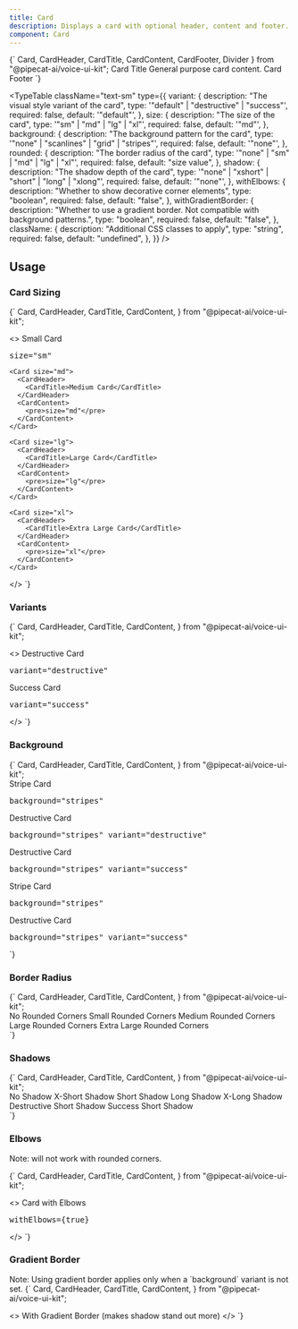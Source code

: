 ```yaml
---
title: Card
description: Displays a card with optional header, content and footer.
component: Card
---
```


<LiveComponent language="tsx">
{`
    Card,
    CardHeader,
    CardTitle,
    CardContent,
    CardFooter,
    Divider
  } from "@pipecat-ai/voice-ui-kit";

  <Card>
    <CardHeader>
      <CardTitle className="text-lg">Card Title</CardTitle>
    </CardHeader>
    <CardContent>
      General purpose card content.
    </CardContent>
    <Divider />
    <CardFooter>
      Card Footer
    </CardFooter>
  </Card>
`}
</LiveComponent>

<TypeTable
  className="text-sm"
  type={{
    variant: {
      description: "The visual style variant of the card",
      type: '"default" | "destructive" | "success"',
      required: false,
      default: '"default"',
    },
    size: {
      description: "The size of the card",
      type: '"sm" | "md" | "lg" | "xl"',
      required: false,
      default: '"md"',
    },
    background: {
      description: "The background pattern for the card",
      type: '"none" | "scanlines" | "grid" | "stripes"',
      required: false,
      default: '"none"',
    },
    rounded: {
      description: "The border radius of the card",
      type: '"none" | "sm" | "md" | "lg" | "xl"',
      required: false,
      default: "size value",
    },
    shadow: {
      description: "The shadow depth of the card",
      type: '"none" | "xshort" | "short" | "long" | "xlong"',
      required: false,
      default: '"none"',
    },
    withElbows: {
      description: "Whether to show decorative corner elements",
      type: "boolean",
      required: false,
      default: "false",
    },
    withGradientBorder: {
      description: "Whether to use a gradient border. Not compatible with background patterns.",
      type: "boolean",
      required: false,
      default: "false",
    },
    className: {
      description: "Additional CSS classes to apply",
      type: "string",
      required: false,
      default: "undefined",
    },
  }}
/>

## Usage

### Card Sizing

<LiveComponent language="tsx">
{`
    Card,
    CardHeader,
    CardTitle,
    CardContent,
  } from "@pipecat-ai/voice-ui-kit";

  <>
    <Card size="sm">
      <CardHeader>
        <CardTitle>Small Card</CardTitle>
      </CardHeader>
      <CardContent>
        <pre>size="sm"</pre>
      </CardContent>
    </Card>

    <Card size="md">
      <CardHeader>
        <CardTitle>Medium Card</CardTitle>
      </CardHeader>
      <CardContent>
        <pre>size="md"</pre>
      </CardContent>
    </Card>

    <Card size="lg">
      <CardHeader>
        <CardTitle>Large Card</CardTitle>
      </CardHeader>
      <CardContent>
        <pre>size="lg"</pre>
      </CardContent>
    </Card>

    <Card size="xl">
      <CardHeader>
        <CardTitle>Extra Large Card</CardTitle>
      </CardHeader>
      <CardContent>
        <pre>size="xl"</pre>
      </CardContent>
    </Card>
  </>
`}
</LiveComponent>

### Variants

<LiveComponent language="tsx">
{`
    Card,
    CardHeader,
    CardTitle,
    CardContent,
  } from "@pipecat-ai/voice-ui-kit";

  <>
    <Card variant="destructive" className="w-full">
      <CardHeader>
        <CardTitle>Destructive Card</CardTitle>
      </CardHeader>
      <CardContent>
        <pre>variant="destructive"</pre>
      </CardContent>
    </Card>
    <Card variant="success" className="w-full">
      <CardHeader>
        <CardTitle>Success Card</CardTitle>
      </CardHeader>
      <CardContent>
        <pre>variant="success"</pre>
      </CardContent>
    </Card>
  </>
`}
</LiveComponent>


### Background

<LiveComponent language="tsx">
{`
    Card,
    CardHeader,
    CardTitle,
    CardContent,
  } from "@pipecat-ai/voice-ui-kit";

  <div className="flex flex-col gap-4 w-full">
    <Card background="stripes">
      <CardHeader>
        <CardTitle>Stripe Card</CardTitle>
      </CardHeader>
      <CardContent>
        <pre>background="stripes"</pre>
      </CardContent>
    </Card>
    <Card background="stripes" variant="destructive">
      <CardHeader>
        <CardTitle>Destructive Card</CardTitle>
      </CardHeader>
      <CardContent>
        <pre>background="stripes" variant="destructive"</pre>
      </CardContent>
    </Card>
    <Card background="stripes" variant="success">
      <CardHeader>
        <CardTitle>Destructive Card</CardTitle>
      </CardHeader>
      <CardContent>
        <pre>background="stripes" variant="success"</pre>
      </CardContent>
    </Card>
    <Card background="scanlines">
      <CardHeader>
        <CardTitle>Stripe Card</CardTitle>
      </CardHeader>
      <CardContent>
        <pre>background="stripes"</pre>
      </CardContent>
    </Card>
    <Card background="grid">
      <CardHeader>
        <CardTitle>Destructive Card</CardTitle>
      </CardHeader>
      <CardContent>
        <pre>background="stripes" variant="success"</pre>
      </CardContent>
    </Card>
  </div>
`}
</LiveComponent>


### Border Radius

<LiveComponent language="tsx">
{`
    Card,
    CardHeader,
    CardTitle,
    CardContent,
  } from "@pipecat-ai/voice-ui-kit";

  <div className="flex flex-col gap-4 w-full">
    <Card rounded="none">
      <CardHeader>
        <CardTitle>No Rounded Corners</CardTitle>
      </CardHeader>
    </Card>
    <Card rounded="sm">
      <CardHeader>
        <CardTitle>Small Rounded Corners</CardTitle>
      </CardHeader>
    </Card>
    <Card rounded="md">
      <CardHeader>
        <CardTitle>Medium Rounded Corners</CardTitle>
      </CardHeader>
    </Card>
    <Card rounded="lg">
      <CardHeader>
        <CardTitle>Large Rounded Corners</CardTitle>
      </CardHeader>
    </Card>
    <Card rounded="xl">
      <CardHeader>
        <CardTitle>Extra Large Rounded Corners</CardTitle>
      </CardHeader>
    </Card>
  </div>
`}
</LiveComponent>

### Shadows

<LiveComponent language="tsx">
{`
    Card,
    CardHeader,
    CardTitle,
    CardContent,
  } from "@pipecat-ai/voice-ui-kit";

  <div className="flex flex-col gap-4 w-full">
    <Card shadow="none">
      <CardHeader>
        <CardTitle>No Shadow</CardTitle>
      </CardHeader>
    </Card>
    <Card shadow="xshort">
      <CardHeader>
        <CardTitle>X-Short Shadow</CardTitle>
      </CardHeader>
    </Card>
    <Card shadow="short">
      <CardHeader>
        <CardTitle>Short Shadow</CardTitle>
      </CardHeader>
    </Card>
    <Card shadow="long">
      <CardHeader>
        <CardTitle>Long Shadow</CardTitle>
      </CardHeader>
    </Card>
    <Card shadow="xlong">
      <CardHeader>
        <CardTitle>X-Long Shadow</CardTitle>
      </CardHeader>
    </Card>
    <Card variant="destructive" shadow="short">
      <CardHeader>
        <CardTitle>Destructive Short Shadow</CardTitle>
      </CardHeader>
    </Card>
    <Card variant="success" shadow="short">
      <CardHeader>
        <CardTitle>Success Short Shadow</CardTitle>
      </CardHeader>
    </Card>
  </div>
`}
</LiveComponent>

### Elbows

Note: will not work with rounded corners.

<LiveComponent language="tsx">
{`
    Card,
    CardHeader,
    CardTitle,
    CardContent,
  } from "@pipecat-ai/voice-ui-kit";

  <>
    <Card className="w-full" withElbows={true}>
      <CardHeader>
        <CardTitle>Card with Elbows</CardTitle>
      </CardHeader>
      <CardContent>
        <pre>withElbows={true}</pre>
      </CardContent>
    </Card>
  </>
`}
</LiveComponent>

### Gradient Border

<Callout>
Note: Using gradient border applies only when a `background` variant is not set.
</Callout>

<LiveComponent language="tsx">
{`
    Card,
    CardHeader,
    CardTitle,
    CardContent,
  } from "@pipecat-ai/voice-ui-kit";

  <>
    <Card className="w-full" withGradientBorder shadow="xlong">
      <CardHeader>
        <CardTitle>With Gradient Border (makes shadow stand out more)</CardTitle>
      </CardHeader>
    </Card>
  </>
`}
</LiveComponent>
